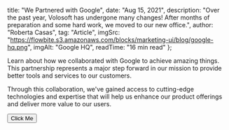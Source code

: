   title: "We Partnered with Google",
  date: "Aug 15, 2021",
  description: "Over the past year, Volosoft has undergone many changes! After months of preparation and some hard work, we moved to our new office.",
  author: "Roberta Casas",
  tag: "Article",
  imgSrc: "https://flowbite.s3.amazonaws.com/blocks/marketing-ui/blog/google-hq.png",
  imgAlt: "Google HQ",
  readTime: "16 min read"
};

Learn about how we collaborated with Google to achieve amazing things. This partnership represents a major step forward in our mission to provide better tools and services to our customers.

Through this collaboration, we've gained access to cutting-edge technologies and expertise that will help us enhance our product offerings and deliver more value to our users. 


<Button>Click Me</Button>